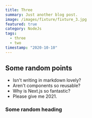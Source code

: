```yaml
---
title: Three
summary: Just another blog post.
image: /images/fixture/fixture_3.jpg
featured: true
category: NodeJs
tags: 
  - three
  - two
timestamp: "2020-10-10"
---
```


## Some random points

- Isn't writing in markdown lovely?
- Aren't components so reusable?
- Why is Next.js so fantastic?
- Please give me 2021.

### Some random heading
